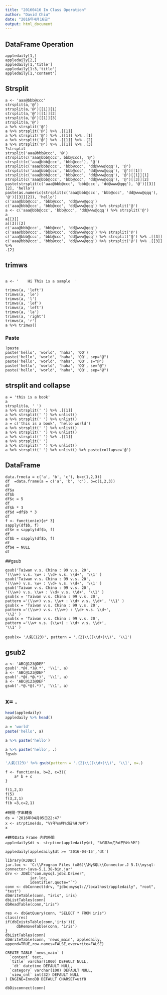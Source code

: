 ```yaml
---
title: "20160416 In Class Operation"
author: "David Chiu"
date: "2016年4月16日"
output: html_document
---
```


## DataFrame Operation
```
appledaily[1,]
appledaily[2,]
appledaily[1,'title']
appledaily[1:3,'title']
appledaily[1,'content']
```

## Strsplit
```
a <- 'aaa@bbb@ccc'
strsplit(a,'@')
strsplit(a,'@')[[1]][1]
strsplit(a,'@')[[1]][2]
strsplit(a,'@')[[1]][3]
strsplit(a,'@')
a %>% strsplit('@')
a %>% strsplit('@') %>% .[[1]]
a %>% strsplit('@') %>% .[[1]] %>% .[1]
a %>% strsplit('@') %>% .[[1]] %>% .[2]
a %>% strsplit('@') %>% .[[1]] %>% .[3]
?strsplit
strsplit('aaa@bbb@ccc', '@')
strsplit(c('aaa@bbb@ccc', bbb@ccc), '@')
strsplit(c('aaa@bbb@ccc', 'bbb@ccc'), '@')
strsplit(c('aaa@bbb@ccc', 'bbb@ccc', 'dd@www@qqq'), '@')
strsplit(c('aaa@bbb@ccc', 'bbb@ccc', 'dd@www@qqq'), '@')[[1]]
strsplit(c('aaa@bbb@ccc', 'bbb@ccc', 'dd@www@qqq'), '@')[[1]][1]
strsplit(c('aaa@bbb@ccc', 'bbb@ccc', 'dd@www@qqq'), '@')[[3]][2]
paste(strsplit(c('aaa@bbb@ccc', 'bbb@ccc', 'dd@www@qqq'), '@')[[3]][2], 'hello')
paste(as.numeric(strsplit(c('aaa@bbb@ccc', 'bbb@ccc', 'dd@www@qqq'), '@')[[3]][2]), 'hello')
c('aaa@bbb@ccc', 'bbb@ccc', 'dd@www@qqq')
c('aaa@bbb@ccc', 'bbb@ccc', 'dd@www@qqq') %>% strsplit('@')
a <- c('aaa@bbb@ccc', 'bbb@ccc', 'dd@www@qqq') %>% strsplit('@')
a
a[[3]]
a[[3]][2]
c('aaa@bbb@ccc', 'bbb@ccc', 'dd@www@qqq')
c('aaa@bbb@ccc', 'bbb@ccc', 'dd@www@qqq') %>% strsplit('@')
c('aaa@bbb@ccc', 'bbb@ccc', 'dd@www@qqq') %>% strsplit('@') %>% .[[3]]
c('aaa@bbb@ccc', 'bbb@ccc', 'dd@www@qqq') %>% strsplit('@') %>% .[[3]] %>%
.[2]
```

## trimws
```

a <- '    Hi This is a sample  '

trimws(a, 'left')
trimws(a, 'le')
trimws(a, 'l')
trimws(a, 'lef')
trimws(a, 'left')
trimws(a, 'la')
trimws(a, 'right')
trimws(a, 'r')
a %>% trimws()
```
### Paste
```
?paste
paste('hello', 'world', 'haha', 'QQ')
paste('hello', 'world', 'haha', 'QQ', sep="@")
paste('hello', 'world', 'haha', 'QQ', s="@")
paste('hello', 'world', 'haha', 'QQ', se="@")
paste('hello', 'world', 'haha', 'QQ', sep="@")
```

## strsplit and collapse
```
a = 'this is a book'
a
strsplit(a, ' ')
a %>% strsplit(' ') %>% .[[1]]
a %>% strsplit(' ') %>% unlist()
a %>% strsplit(' ') %>% unlist()
a = c('this is a book', 'hello world')
a %>% strsplit(' ') %>% unlist()
a %>% strsplit(' ') %>% unlist()
a %>% strsplit(' ') %>% .[[1]]
a %>% strsplit(' ')
a %>% strsplit(' ') %>% unlist()
a %>% strsplit(' ') %>% unlist() %>% paste(collapse='@')
```
## DataFrame
```
data.frme(a = c('a', 'b', 'c'), b=c(1,2,3))
df  =data.frame(a = c('a', 'b', 'c'), b=c(1,2,3))
df
df$a
df$b
df$c = 5
df
df$b * 3
df$d =df$b * 3
df
f <- function(e){e* 3}
sapply(df$b, f)
df$e = sapply(df$b, f)
df
df$b = sapply(df$b, f)
df
df$e = NULL
df
```

##gsub
```
gsub('Taiwan v.s. China : 99 v.s. 20',
'(\\w+) v.s. \w+ : \\d+ v.s. \\d+', '\\1' )
gsub('Taiwan v.s. China : 99 v.s. 20',
'(\\w+) v.s. \w+ : \\d+ v.s. \\d+', '\\1' )
gsub('Taiwan v.s. China : 99 v.s. 20',
'(\\w+) v.s. \\w+ : \\d+ v.s. \\d+', '\\1' )
gsub(x = 'Taiwan v.s. China : 99 v.s. 20',
pattern ='(\\w+) v.s. \\w+ : \\d+ v.s. \\d+', '\\1' )
gsub(x = 'Taiwan v.s. China : 99 v.s. 20',
pattern ='(\\w+) v.s. (\\w+) : \\d+ v.s. \\d+',
'\\2' )
gsub(x = 'Taiwan v.s. China : 99 v.s. 20',
pattern ='\\w+ v.s. (\\w+) : \\d+ v.s. \\d+',
'\\1' )

gsub(x= '人氣(123)', pattern = '.{2}\\((\\d+)\\)', '\\1')
```

## gsub2
```
a <- 'ABC@123@DEF'
gsub('.*@(.*)@.*', '\\1', a)
a <- 'ABC@123@DEF'
gsub('.*@(.*@.*)', '\\1', a)
a <- 'ABC@123@DEF'
gsub('.*@.*@(.*)', '\\1', a)

```
## x= .
```r
head(appledaily)
appledaily %>% head()

a = 'world'
paste('hello', a)

a %>% paste('hello')

a %>% paste('hello', .)
?gsub

'人氣(123)' %>% gsub(pattern = '.{2}\\((\\d+)\\)', '\\1', x=.)
```


```
f <- function(a, b=2, c=3){
    a* b + c
}

f(1,2,3)
f(5)
f(3,2,1)
f(b =3,c=2,1)
```


```
#時間-字串轉換
ds = '2016年04月05日22:47'
x <- strptime(ds, "%Y年%m月%d日%H:%M")
x

#轉換Data Frame 內的時間
appledaily$dt <- strptime(appledaily$dt, "%Y年%m月%d日%H:%M")

appledaily[appledaily$dt >= '2016-04-15','dt']
```

```
library(RJDBC)
jar.loc <- 'C:\\Program Files (x86)\\MySQL\\Connector.J 5.1\\mysql-connector-java-5.1.38-bin.jar'
drv <- JDBC("com.mysql.jdbc.Driver",
           jar.loc,
           identifier.quote="`")
conn <- dbConnect(drv, "jdbc:mysql://localhost/appledaily", "root", "test")
dbWriteTable(conn, "iris", iris)
dbListTables(conn)
dbReadTable(conn,"iris")

res <- dbGetQuery(conn, "SELECT * FROM iris")
class(res)
if(dbExistsTable(conn,'iris')){
     dbRemoveTable(conn, 'iris')
}
dbListTables(conn)
dbWriteTable(conn, 'news_main', appledaily, append=TRUE,row.names=FALSE,overwrite=FALSE)

CREATE TABLE `news_main` (
  `content` text,
  `title` varchar(1000) DEFAULT NULL,
   `dt` datetime DEFAULT NULL,
  `category` varchar(100) DEFAULT NULL,
  `view_cnt` int(32) DEFAULT NULL
) ENGINE=InnoDB DEFAULT CHARSET=utf8

dbDisconnect(conn)


```
